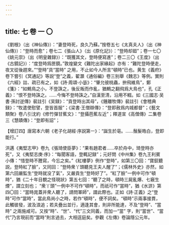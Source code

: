 ```yaml
---
---
---
```

title: 七 卷 一 〇
---




《劉根》（出《神仙傳》）：“妻登時死，良久乃蘇。”按卷五七《太真夫人》（出《神仙傳》）：“登時而愈”；卷七二《張山人》（出《原化記》）：“登時却廻”；卷一七〇《姚元崇》（出《明皇雜録》）：“既獲其文，登時便寫進”；卷二三〇《王度》（出《古鏡記》）：“度登時爲匣鏡。”敦煌變文《難陀出家緣起》亦有：“難陀登時便走，夜叉從後趕來。”“登時”具“當時” 之用，不止如今人所言“頓時”已也。黄生《義府》卷下嘗引《冥通記》等説“登”之義，翟灝《通俗編》卷三别舉《魏志》等例。實則《六經》註、疏已有之，如《詩·周頌·小毖》：“肇允彼桃蟲，拚飛維鳥”，鄭《箋》：“如鷦鳥之小，不登誅之，後反叛而作亂，猶鷦之翻飛爲大鳥也”，孔《正義》：“恨不登時誅之。……今悔不登時誅之。”自漢至清，沿用不輟。如《三國志·吴書·孫討逆傳》裴註引《吴録》：“貢登時出其母”，《鍾離牧傳》裴註引《會稽典録》：“牧遣使慰譬，登皆首服”；《梁書·王僧辯傳》：“登即赦爲内城都督”；《藝文類聚》卷八引沈約《修竹彈甘蕉文》：“登攝芭蕉左近”；釋道宣《高僧傳》二集卷三《慧賾傳》：“登即有詔”；

【增訂四】唐寫本六朝《老子化胡經·序説第一》：“誕生於亳。……鬚髮皓白，登即能行。”

洪邁《夷堅志甲》卷九《張琦使臣夢》：“果有趙君者……卒於舟中，琦登時亦死”，又《夷堅志庚·序》：“每聞客語，登輒記録”；元好問《中州集》卷九王利賓小傳：“惜登時不謄寫，今忘之矣。”《紅樓夢》例作“登時”，如第三〇回：“寶釵聽説，登時紅了臉”，又同回：“登時衆丫頭聽見王夫人醒了”；《儒林外史》亦然，如第六回嚴監生“登時就没了氣”，又嚴貢生“登時好了”。“紅了臉”一例中可作“頓時”，猶《二十年目覩之怪現狀》第五七回：“聽了之時，頓時三屍亂爆、七竅生煙”，謂立刻也； “衆丫頭”一例中不可作“頓時”，而祇可作“當時”，猶《水滸》第四〇回：“當時晁蓋并衆人聽了，請問軍師”，謂此際也。正如《詩·正義》之“登時”可作“當時”，當此鳥尚小之時，若作“頓時”，便不詞矣。“頓時”示兩事接貫，此觸彼發，波及浪追；若夫疊出並行，適逢其會，則非所能達，不及“登時”、“當時” 之兩施咸可。又按“時”、“世”、“代”三文同義，而加一“當” 字，則“當世”、“當代”乃言現前而“當時”則言過去，大相逕庭矣。參觀《左傳》卷論隱公元年。